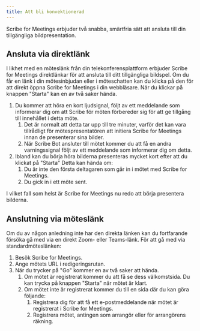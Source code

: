 ```yaml
---
title: Att bli konvektionerad
---
```



Scribe for Meetings erbjuder två snabba, smärtfria sätt att ansluta till din tillgängliga bildpresentation.

## Ansluta via direktlänk

I likhet med en möteslänk från din telekonferensplattform erbjuder Scribe for Meetings direktlänkar för att ansluta till ditt tillgängliga bildspel. Om du får en länk i din mötesinbjudan eller i möteschatten kan du klicka på den för att direkt öppna Scribe for Meetings i din webbläsare. När du klickar på knappen "Starta" kan en av två saker hända.
1. Du kommer att höra en kort ljudsignal, följt av ett meddelande som informerar dig om att Scribe för möten förbereder sig för att ge tillgång till innehållet i detta möte.
    1. Det är normalt att detta tar upp till tre minuter, varför det kan vara tillrådligt för mötespresentatören att initiera Scribe for Meetings innan de presenterar sina bilder.
    1. När Scribe Bot ansluter till mötet kommer du att få en andra varningssignal följt av ett meddelande som informerar dig om detta.
1. Ibland kan du börja höra bilderna presenteras mycket kort efter att du klickat på "Starta" Detta kan hända om:
    1. Du är inte den första deltagaren som går in i mötet med Scribe for Meetings.
    1. Du gick in i ett möte sent.

I vilket fall som helst är Scribe for Meetings nu redo att börja presentera bilderna.

## Anslutning via möteslänk

Om du av någon anledning inte har den direkta länken kan du fortfarande försöka gå med via en direkt Zoom- eller Teams-länk. För att gå med via standardmöteslänken:
1. Besök Scribe for Meetings.
1. Ange mötets URL i redigeringsrutan.
1. När du trycker på "Go" kommer en av två saker att hända.
    1. Om mötet är registrerat kommer du att få se dess välkomstsida. Du kan trycka på knappen "Starta" när mötet är klart.
    1. Om mötet inte är registrerat kommer du till en sida där du kan göra följande:
        1. Registrera dig för att få ett e-postmeddelande när mötet är registrerat i Scribe for Meetings.
        1. Registrera mötet, antingen som arrangör eller för arrangörens räkning.
